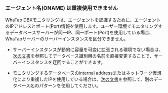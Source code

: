 ### エージェント名(ONAME) は重複使用できません

WhaTap DBXモニタリングは、エージェントを認識するために、エージェントのIPアドレスとポート(Port)情報を使用します。ユーザー環境でモニタリングするデータベースサーバーが同一IP、同一ポート(Port)を使用している場合、WhaTapサーバーのサーバーインスタンスを区分できません。

-   サーバーインスタンスが動的に容量を可変に拡張される環境でない場合は、[次の文書](agent-dbx-settings#naming)を参照してデータベース識別用の名前を直接変更することで、サーバーインスタンスを迂回することができます。

-   モニタリングするデータベースのinternal addressまたはネットワーク仮想化により重複したIPを使用している場合は、[次の文書](agent-dbx-settings#naming)を参照して、別のデータベース名のパターンを使用してください。
